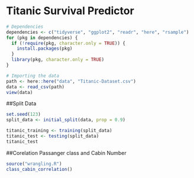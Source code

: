 # Titanic Survival Predictor

```r
# Dependencies
dependencies <- c("tidyverse", "ggplot2", "readr", "here", "rsample")
for (pkg in dependencies) {
  if (!require(pkg, character.only = TRUE)) {
    install.packages(pkg)
  }
  library(pkg, character.only = TRUE)
}
```

```r
# Importing the data
path <- here::here("data", "Titanic-Dataset.csv")
data <- read_csv(path)
view(data)
```

##Split Data
```r
set.seed(123)
split_data <- initial_split(data, prop = 0.9)

titanic_training <- training(split_data)
titanic_test <- testing(split_data)
titanic_test
```

##Corelation Passanger class and Cabin Number
```r
source("wrangling.R")
class_cabin_correlation()
```
